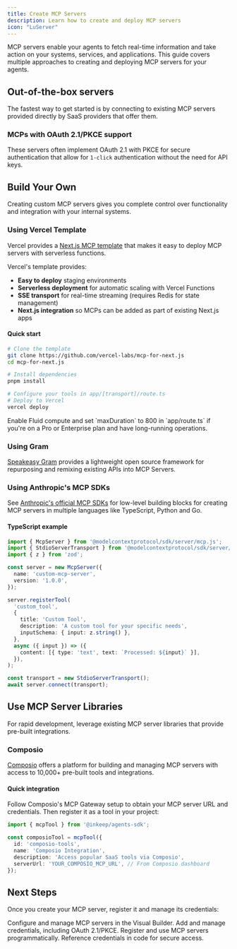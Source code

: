 ```yaml
---
title: Create MCP Servers
description: Learn how to create and deploy MCP servers
icon: "LuServer"
---
```


MCP servers enable your agents to fetch real-time information and take action on your systems, services, and applications. This guide covers multiple approaches to creating and deploying MCP servers for your agents.

## Out-of-the-box servers

The fastest way to get started is by connecting to existing MCP servers provided directly by SaaS providers that offer them.

### MCPs with OAuth 2.1/PKCE support

These servers often implement OAuth 2.1 with PKCE for secure authentication that allow for `1-click` authentication without the need for API keys.

<Snippet file="mcp/popular-oauth-servers.mdx" />

## Build Your Own

Creating custom MCP servers gives you complete control over functionality and integration with your internal systems.

### Using Vercel Template

Vercel provides a [Next.js MCP template](https://vercel.com/templates/next.js/model-context-protocol-mcp-with-next-js) that makes it easy to deploy MCP servers with serverless functions.

Vercel's template provides:
- **Easy to deploy** staging environments
- **Serverless deployment** for automatic scaling with Vercel Functions
- **SSE transport** for real-time streaming (requires Redis for state management)
- **Next.js integration** so MCPs can be added as part of existing Next.js apps

#### Quick start
```bash
# Clone the template
git clone https://github.com/vercel-labs/mcp-for-next.js
cd mcp-for-next.js

# Install dependencies
pnpm install

# Configure your tools in app/[transport]/route.ts
# Deploy to Vercel
vercel deploy
```

<Note>
Enable Fluid compute and set `maxDuration` to 800 in `app/route.ts` if you're on a Pro or Enterprise plan and have long-running operations.
</Note>

### Using Gram

[Speakeasy Gram](https://www.speakeasy.com/product/gram) provides a lightweight open source framework for repurposing and remixing existing APIs into MCP Servers.


### Using Anthropic's MCP SDKs

See [Anthropic's official MCP SDKs](https://github.com/modelcontextprotocol) for low-level building blocks for creating MCP servers in multiple languages like TypeScript, Python and Go.

#### TypeScript example

```typescript
import { McpServer } from '@modelcontextprotocol/sdk/server/mcp.js';
import { StdioServerTransport } from '@modelcontextprotocol/sdk/server/stdio.js';
import { z } from 'zod';

const server = new McpServer({
  name: 'custom-mcp-server',
  version: '1.0.0',
});

server.registerTool(
  'custom_tool',
  {
    title: 'Custom Tool',
    description: 'A custom tool for your specific needs',
    inputSchema: { input: z.string() },
  },
  async ({ input }) => ({
    content: [{ type: 'text', text: `Processed: ${input}` }],
  }),
);

const transport = new StdioServerTransport();
await server.connect(transport);
```

## Use MCP Server Libraries

For rapid development, leverage existing MCP server libraries that provide pre-built integrations.

### Composio

[Composio](https://composio.dev/) offers a platform for building and managing MCP servers with access to 10,000+ pre-built tools and integrations.

#### Quick integration

Follow Composio's MCP Gateway setup to obtain your MCP server URL and credentials. Then register it as a tool in your project:

```typescript
import { mcpTool } from '@inkeep/agents-sdk';

const composioTool = mcpTool({
  id: 'composio-tools',
  name: 'Composio Integration',
  description: 'Access popular SaaS tools via Composio',
  serverUrl: 'YOUR_COMPOSIO_MCP_URL', // From Composio dashboard
});
```

## Next Steps
Once you create your MCP server, register it and manage its credentials:

<Cards>
  <Card title="Visual Builder - MCP Servers" icon="LuServer" href="/visual-builder/tools/mcp-servers">
    Configure and manage MCP servers in the Visual Builder.
  </Card>
  <Card title="Visual Builder - Credentials" icon="LuKey" href="/visual-builder/tools/credentials">
    Add and manage credentials, including OAuth 2.1/PKCE.
  </Card>
  <Card title="TypeScript SDK - MCP Servers" icon="LuHammer" href="/typescript-sdk/tools/mcp-servers">
    Register and use MCP servers programmatically.
  </Card>
  <Card title="TypeScript SDK - Credentials" icon="LuKey" href="/typescript-sdk/tools/credentials">
    Reference credentials in code for secure access.
  </Card>
</Cards>